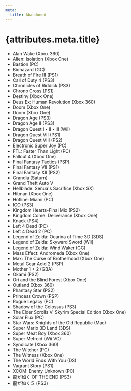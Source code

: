 ```yaml
---
meta:
  title: Abandoned
---
```


# {attributes.meta.title}

- Alan Wake (Xbox 360)
- Alien: Isolation (Xbox One)
- Bastion (PC)
- Biohazard (GC)
- Breath of Fire III (PS1)
- Call of Duty 4 (PS3)
- Chronicles of Riddick (PS3)
- Chrono Cross (PS1)
- Destiny (Xbox One)
- Deus Ex: Human Revolution (Xbox 360)
- Doom (Xbox One)
- Doom (Xbox One)
- Dragon Age (PS3)
- Dragon Age II (PS3)
- Dragon Quest I・II・III (Wii)
- Dragon Quest VII (PS1)
- Dragon Quest VIII (PS2)
- Electronic Super Joy (PC)
- FTL: Faster Than Light (PC)
- Fallout 4 (Xbox One)
- Final Fantasy Tactics (PSP)
- Final Fantasy VII (PS1)
- Final Fantasy XII (PS2)
- Grandia (Saturn)
- Grand Theft Auto V
- Hellblade: Senua's Sacrifice (Xbox SX)
- Hitman (Xbox One)
- Hotline: Miami (PC)
- ICO (PS3)
- Kingdom Hearts-Final Mix (PS2)
- Kingdom Come: Deliverance (Xbox One)
- Knack (PS4)
- Left 4 Dead (PC)
- Left 4 Dead 2 (PC)
- Legend of Zelda: Ocarina of Time 3D (3DS)
- Legend of Zelda: Skyward Sword (Wii)
- Legend of Zelda: Wind Waker (GC)
- Mass Effect: Andromeda (Xbox One)
- Max: The Curse of Brotherhood (Xbox One)
- Metal Gear Acid 2 (PSP)
- Mother 1 + 2 (GBA)
- Okami (PS2)
- Ori and the Blind Forest (Xbox One)
- Outland (Xbox 360)
- Phantasy Star (PS2)
- Princess Crown (PSP)
- Rogue Legacy (PC)
- Shadow of the Colossus (PS3)
- The Elder Scrolls V: Skyrim Special Edition (Xbox One)
- Solar Flux (PC)
- Star Wars: Knights of the Old Republic (Mac)
- Super Mario 3D Land (3DS)
- Super Meat Boy (Xbox 360)
- Super Metroid (Wii VC)
- Syndicate (Xbox 360)
- The Witcher (PC)
- The Witness (Xbox One)
- The World Ends With You (DS)
- Vagrant Story (PS1)
- XCOM: Enemy Unknown (PC)
- 龍が如く OF THE END (PS3)
- 龍が如く５ (PS3)
